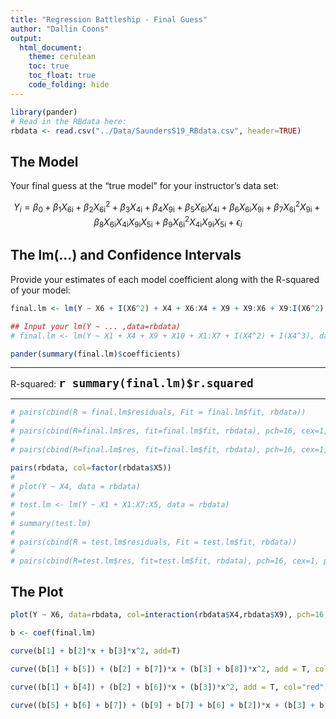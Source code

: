 ```yaml
---
title: "Regression Battleship - Final Guess"
author: "Dallin Coons"
output: 
  html_document:
    theme: cerulean
    toc: true
    toc_float: true
    code_folding: hide
---
```


```r
library(pander)
# Read in the RBdata here:
rbdata <- read.csv("../Data/SaundersS19_RBdata.csv", header=TRUE)
```

## The Model

Your final guess at the "true model" for your instructor's data set:

<!-- Enter your model in the math notation below. -->

$$
  Y_i = \beta_0 + \beta_1 X_\text{6i} + \beta_2X_\text{6i}^2 + \beta_3X_\text{4i} + \beta_4X_\text{9i} + \beta_5X_\text{6i}X_\text{4i} + \beta_6X_\text{6i}X_\text{9i} + \beta_7X_\text{6i}^2X_\text{9i} + \beta_8X_\text{6i}X_\text{4i}X_\text{9i}X_\text{5i} + \beta_9X_\text{6i}^2X_\text{4i}X_\text{9i}X_\text{5i} + \epsilon_i
$$

## The lm(...) and Confidence Intervals

<!-- pairs(rbdata) -->

<!-- Only enter your model in the statement above and in the "Edit this part" shown below. -->

Provide your estimates of each model coefficient along with the R-squared of your model:

```r

final.lm <- lm(Y ~ X6 + I(X6^2) + X4 + X6:X4 + X9 + X9:X6 + X9:I(X6^2) + X6:X9 + X4:X9:X5:X6 + X4:X9:X5:I(X6^2), data = rbdata)

## Input your lm(Y ~ ... ,data=rbdata)
# final.lm <- lm(Y ~ X1 + X4 + X9 + X10 + X1:X7 + I(X4^2) + I(X4^3), data=rbdata) #replace the "1" with your model

pander(summary(final.lm)$coefficients)

```
<hr>
R-squared: <span style="font-weight:900; font-size:1.5em"><b> `r summary(final.lm)$r.squared`</b></span>
<hr>
```r
# pairs(cbind(R = final.lm$residuals, Fit = final.lm$fit, rbdata))
# 
# pairs(cbind(R=final.lm$res, fit=final.lm$fit, rbdata), pch=16, cex=1, panel=panel.smooth, col.smooth="skyblue4", col=factor(rbdata$X9))
# 
# pairs(cbind(R=final.lm$res, fit=final.lm$fit, rbdata), pch=16, cex=1, panel=panel.smooth, col.smooth="skyblue4", col=factor(rbdata$X5))
```

```r
pairs(rbdata, col=factor(rbdata$X5))
# 
# plot(Y ~ X4, data = rbdata)
# 
# test.lm <- lm(Y ~ X1 + X1:X7:X5, data = rbdata)
# 
# summary(test.lm)
# 
# pairs(cbind(R = test.lm$residuals, Fit = test.lm$fit, rbdata))
# 
# pairs(cbind(R=test.lm$res, fit=test.lm$fit, rbdata), pch=16, cex=1, panel=panel.smooth, col.smooth="skyblue4", col=factor(rbdata$X7))
```



## The Plot

```r
plot(Y ~ X6, data=rbdata, col=interaction(rbdata$X4,rbdata$X9), pch=16, cex=2)

b <- coef(final.lm)

curve(b[1] + b[2]*x + b[3]*x^2, add=T)

curve((b[1] + b[5]) + (b[2] + b[7])*x + (b[3] + b[8])*x^2, add = T, col = "green")

curve((b[1] + b[4]) + (b[2] + b[6])*x + (b[3])*x^2, add = T, col="red")

curve((b[5] + b[6] + b[7]) + (b[9] + b[7] + b[6] + b[2])*x + (b[3] + b[8] + b[10])*x^2, add = T, col = "blue")

```






 

 

 

 